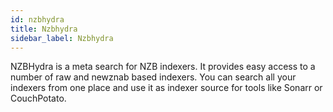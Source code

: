 ```yaml
---
id: nzbhydra
title: Nzbhydra
sidebar_label: Nzbhydra
---
```


NZBHydra is a meta search for NZB indexers. It provides easy access to a number of raw and newznab based indexers. You can search all your indexers from one place and use it as indexer source for tools like Sonarr or CouchPotato.